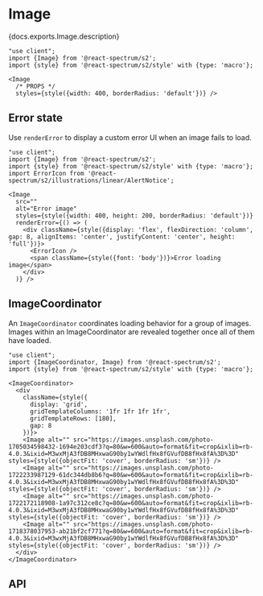 

# Image

<PageDescription>{docs.exports.Image.description}</PageDescription>

```tsx render docs={docs.exports.Image} links={docs.links} props={['src', 'alt']} initialProps={{src: 'https://images.unsplash.com/photo-1705034598432-1694e203cdf3?q=80&w=1200&auto=format&fit=crop&ixlib=rb-4.0.3&ixid=M3wxMjA3fDB8MHxwaG90by1wYWdlfHx8fGVufDB8fHx8fA%3D%3D', alt: 'Desert Sunset', width: 1200, height: 800}} type="s2" wide
"use client";
import {Image} from '@react-spectrum/s2';
import {style} from '@react-spectrum/s2/style' with {type: 'macro'};

<Image
  /* PROPS */
  styles={style({width: 400, borderRadius: 'default'})} />
```

## Error state

Use `renderError` to display a custom error UI when an image fails to load.

```tsx render
"use client";
import {Image} from '@react-spectrum/s2';
import {style} from '@react-spectrum/s2/style' with {type: 'macro'};
import ErrorIcon from '@react-spectrum/s2/illustrations/linear/AlertNotice';

<Image
  src=""
  alt="Error image"
  styles={style({width: 400, height: 200, borderRadius: 'default'})}
  renderError={() => (
    <div className={style({display: 'flex', flexDirection: 'column', gap: 8, alignItems: 'center', justifyContent: 'center', height: 'full'})}>
      <ErrorIcon />
      <span className={style({font: 'body'})}>Error loading image</span>
    </div>
  )} />
```


## ImageCoordinator

An `ImageCoordinator` coordinates loading behavior for a group of images. Images within an ImageCoordinator are revealed together once all of them have loaded.

```tsx render
"use client";
import {ImageCoordinator, Image} from '@react-spectrum/s2';
import {style} from '@react-spectrum/s2/style' with {type: 'macro'};

<ImageCoordinator>
  <div
    className={style({
      display: 'grid',
      gridTemplateColumns: '1fr 1fr 1fr 1fr',
      gridTemplateRows: [180],
      gap: 8
    })}>
    <Image alt="" src="https://images.unsplash.com/photo-1705034598432-1694e203cdf3?q=80&w=600&auto=format&fit=crop&ixlib=rb-4.0.3&ixid=M3wxMjA3fDB8MHxwaG90by1wYWdlfHx8fGVufDB8fHx8fA%3D%3D" styles={style({objectFit: 'cover', borderRadius: 'sm'})} />
    <Image alt="" src="https://images.unsplash.com/photo-1722233987129-61dc344db8b6?q=80&w=600&auto=format&fit=crop&ixlib=rb-4.0.3&ixid=M3wxMjA3fDB8MHxwaG90by1wYWdlfHx8fGVufDB8fHx8fA%3D%3D" styles={style({objectFit: 'cover', borderRadius: 'sm'})} />
    <Image alt="" src="https://images.unsplash.com/photo-1722172118908-1a97c312ce8c?q=80&w=600&auto=format&fit=crop&ixlib=rb-4.0.3&ixid=M3wxMjA3fDB8MHxwaG90by1wYWdlfHx8fGVufDB8fHx8fA%3D%3D" styles={style({objectFit: 'cover', borderRadius: 'sm'})} />
    <Image alt="" src="https://images.unsplash.com/photo-1718378037953-ab21bf2cf771?q=80&w=600&auto=format&fit=crop&ixlib=rb-4.0.3&ixid=M3wxMjA3fDB8MHxwaG90by1wYWdlfHx8fGVufDB8fHx8fA%3D%3D" styles={style({objectFit: 'cover', borderRadius: 'sm'})} />
  </div>
</ImageCoordinator>
```

## API

<PropTable component={docs.exports.Image} links={docs.links} />
